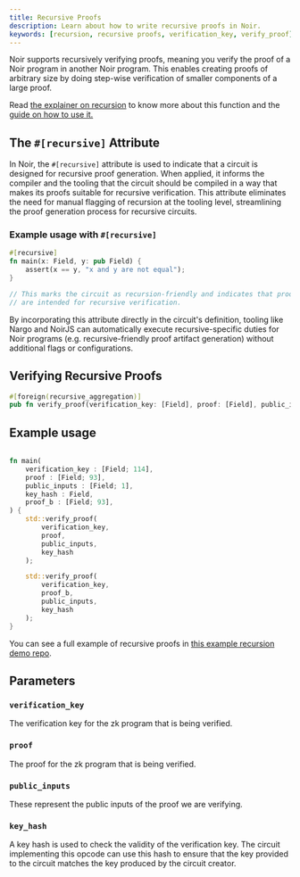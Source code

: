```yaml
---
title: Recursive Proofs
description: Learn about how to write recursive proofs in Noir.
keywords: [recursion, recursive proofs, verification_key, verify_proof]
---
```



Noir supports recursively verifying proofs, meaning you verify the proof of a Noir program in another Noir program. This enables creating proofs of arbitrary size by doing step-wise verification of smaller components of a large proof.

Read [the explainer on recursion](../../explainers/explainer-recursion.md) to know more about this function and the [guide on how to use it.](../../how_to/how-to-recursion.md)

## The `#[recursive]` Attribute

In Noir, the `#[recursive]` attribute is used to indicate that a circuit is designed for recursive proof generation. When applied, it informs the compiler and the tooling that the circuit should be compiled in a way that makes its proofs suitable for recursive verification. This attribute eliminates the need for manual flagging of recursion at the tooling level, streamlining the proof generation process for recursive circuits.

### Example usage with `#[recursive]`

```rust
#[recursive]
fn main(x: Field, y: pub Field) {
    assert(x == y, "x and y are not equal");
}

// This marks the circuit as recursion-friendly and indicates that proofs generated from this circuit
// are intended for recursive verification.
```

By incorporating this attribute directly in the circuit's definition, tooling like Nargo and NoirJS can automatically execute recursive-specific duties for Noir programs (e.g. recursive-friendly proof artifact generation) without additional flags or configurations.

## Verifying Recursive Proofs

```rust
#[foreign(recursive_aggregation)]
pub fn verify_proof(verification_key: [Field], proof: [Field], public_inputs: [Field], key_hash: Field) {}
```

<BlackBoxInfo to="black_box_fns"/>

## Example usage

```rust

fn main(
    verification_key : [Field; 114],
    proof : [Field; 93],
    public_inputs : [Field; 1],
    key_hash : Field,
    proof_b : [Field; 93],
) {
    std::verify_proof(
        verification_key,
        proof,
        public_inputs,
        key_hash
    );

    std::verify_proof(
        verification_key,
        proof_b,
        public_inputs,
        key_hash
    );
}
```

You can see a full example of recursive proofs in [this example recursion demo repo](https://github.com/noir-lang/noir-examples/tree/master/recursion).

## Parameters

### `verification_key`

The verification key for the zk program that is being verified.

### `proof`

The proof for the zk program that is being verified.

### `public_inputs`

These represent the public inputs of the proof we are verifying.

### `key_hash`

A key hash is used to check the validity of the verification key. The circuit implementing this opcode can use this hash to ensure that the key provided to the circuit matches the key produced by the circuit creator.
